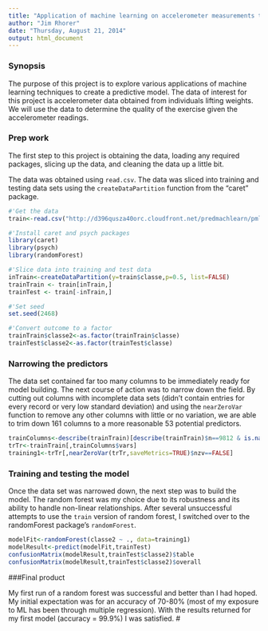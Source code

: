 ```yaml
---
title: "Application of machine learning on accelerometer measurements to predict exercise quality"
author: "Jim Rhorer"
date: "Thursday, August 21, 2014"
output: html_document
---
```

   
   
   
### Synopsis
   
The purpose of this project is to explore various applications of machine learning techniques to create a predictive model.  The data of interest for this project is accelerometer data obtained from individuals lifting weights.  We will use the data to determine the quality of the exercise given the accelerometer readings.

### Prep work
   
The first step to this project is obtaining the data, loading any required packages, slicing up the data, and cleaning the data up a little bit.

The data was obtained using `read.csv`.  The data was sliced into training and testing data sets using the `createDataPartition` function from the "caret" package.

```r
#'Get the data
train<-read.csv("http://d396qusza40orc.cloudfront.net/predmachlearn/pml-training.csv", header=TRUE, stringsAsFactors=FALSE)

#'Install caret and psych packages
library(caret)
library(psych)
library(randomForest)
```

```r

#'Slice data into training and test data
inTrain<-createDataPartition(y=train$classe,p=0.5, list=FALSE)
trainTrain <- train[inTrain,]
trainTest <- train[-inTrain,]

#'Set seed
set.seed(2468)

#'Convert outcome to a factor
trainTrain$classe2<-as.factor(trainTrain$classe)
trainTest$classe2<-as.factor(trainTest$classe)
```
   
### Narrowing the predictors
   
The data set contained far too many columns to be immediately ready for model building.  The next course of action was to narrow down the field.  By cutting out columns with incomplete data sets (didn't contain entries for every record or very low standard deviation) and using the `nearZeroVar` function to remove any other columns with little or no variation, we are able to trim down 161 columns to a more reasonable 53 potential predictors.

```r
trainColumns<-describe(trainTrain)[describe(trainTrain)$n==9812 & is.na(describe(trainTrain)$sd)==FALSE & describe(trainTrain)$sd>.01,]
trTr<-trainTrain[,trainColumns$vars]
training1<-trTr[,nearZeroVar(trTr,saveMetrics=TRUE)$nzv==FALSE]
```

### Training and testing the model
   
Once the data set was narrowed down, the next step was to build the model.  The random forest was my choice due to its robustness and its ability to handle non-linear relationships.  After several unsuccessful attempts to use the `train` version of random forest, I switched over to the randomForest package's `randomForest`.  
```r
modelFit<-randomForest(classe2 ~ ., data=training1)
modelResult<-predict(modelFit,trainTest)
confusionMatrix(modelResult,trainTest$classe2)$table
confusionMatrix(modelResult,trainTest$classe2)$overall
```

###Final product

My first run of a random forest was successful and better than I had hoped.  My initial expectation was for an accuracy of 70-80% (most of my exposure to ML has been through multiple regression).  With the results returned for my first model (accuracy = 99.9%) I was satisfied.
#
